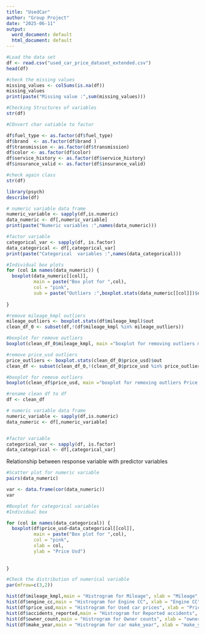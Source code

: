 ```yaml
---
title: "UsedCar"
author: "Group Project"
date: "2025-06-11"
output:
  word_document: default
  html_document: default
---
```



```r
#Load the data set
df <- read.csv("used_car_price_dataset_extended.csv")
head(df)
```


```r
#check the missing values
missing_values <- colSums(is.na(df))
missing_values
print(paste("Missing value :",sum(missing_values)))
```


```r
#Checking Structures of variables
str(df)
```


```r
#COnvert char vatiable to factor

df$fuel_type <- as.factor(df$fuel_type)
df$brand  <- as.factor(df$brand )
df$transmission <- as.factor(df$transmission)
df$color <- as.factor(df$color)
df$service_history <- as.factor(df$service_history)
df$insurance_valid <- as.factor(df$insurance_valid)

```


```r
#check again class
str(df)
```


```r
library(psych)
describe(df)
```


```r
# numeric variable data frame
numeric_variable <- sapply(df,is.numeric)
data_numeric <- df[,numeric_variable]
print(paste("Numeric variables :",names(data_numeric)))

#factor variable
categorical_var <- sapply(df, is.factor)
data_categorical <- df[,categorical_var]
print(paste("Categorical  variables :",names(data_categorical)))
```

```r
#Individual box plots
for (col in names(data_numeric)) {
  boxplot(data_numeric[[col]],
          main = paste("Box plot for ",col),
          col = "pink",
          sub = paste("Outliers :",boxplot.stats(data_numeric[[col]])$out,collapse = ","))
  
}
```

```r
#remove mileage_kmpl outliers
mileage_outliers <- boxplot.stats(df$mileage_kmpl)$out
clean_df_0 <- subset(df,!(df$mileage_kmpl %in% mileage_outliers))

#boxplot for remove outliers
boxplot(clean_df_0$mileage_kmpl, main ="boxplot for removing outliers mileage_kmpl",col = "lightblue")

```
```r
#remove price_usd outliers
price_outliers <- boxplot.stats(clean_df_0$price_usd)$out
clean_df <- subset(clean_df_0,!(clean_df_0$price_usd %in% price_outliers))

#boxplot for remove outliers
boxplot(clean_df$price_usd, main ="boxplot for removing outliers Price usd",col = "lightblue")

```
```r
#rename clean df to df
df <- clean_df
```

```r
# numeric variable data frame
numeric_variable <- sapply(df,is.numeric)
data_numeric <- df[,numeric_variable]


#factor variable
categorical_var <- sapply(df, is.factor)
data_categorical <- df[,categorical_var]

```


Relationship between response variable with predictor variables
```r
#Scatter plot for numeric variable
pairs(data_numeric)
```

```r
var <- data.frame(cor(data_numeric))
var
```

```r
#Boxplot for categorical variables
#Individual box 

for (col in names(data_categorical)) {
  boxplot(df$price_usd~data_categorical[[col]],
          main = paste("Box plot for ",col),
          col = "pink",
          xlab = col,
          ylab = "Price Usd")
         
  
}
```


```r
#Check the distribution of numerical variable
par(mfrow=c(3,2))

hist(df$mileage_kmpl,main = "Histrogram for Mileage", xlab = "Mileage",col="pink")
hist(df$engine_cc,main = "Histrogram for Engine CC", xlab = "Engine CC",col="blue")
hist(df$price_usd,main = "Histrogram for Used car prices", xlab = "Price",col="green")
hist(df$accidents_reported,main = "Histrogram for Reported accidents", xlab = "Reported accident",col="yellow")
hist(df$owner_count,main = "Histrogram for Owner counts", xlab = "owner counts",col="pink")
hist(df$make_year,main = "Histrogram for car make_year", xlab = "make_year",col="brown")

```








